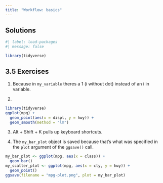 ```yaml
---
title: "Workflow: basics"
---
```


## Solutions

```r
#| label: load-packages
#| message: false

library(tidyverse)
```

## 3.5 Exercises

1. Because in `my_variable` theres a 1 (i without dot) instead of an i in variable.

2.  

```r
library(tidyverse)
ggplot(mpg) + 
  geom_point(aes(x = displ, y = hwy)) +
  geom_smooth(method = "lm")
```

3.  Alt + Shift + K pulls up keyboard shortcuts.

4. The `my_bar_plot` object is saved because that's what was specified in the `plot` argument of the `ggsave()` call.

```r
my_bar_plot <- ggplot(mpg, aes(x = class)) +
  geom_bar()
my_scatter_plot <- ggplot(mpg, aes(x = cty, y = hwy)) +
  geom_point()
ggsave(filename = "mpg-plot.png", plot = my_bar_plot)
```
